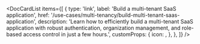 
<DocCardList
  items={[
    {
      type: 'link',
      label: 'Build a multi-tenant SaaS application',
      href: '/use-cases/multi-tenancy/build-multi-tenant-saas-application',
      description:
        'Learn how to efficiently build a multi-tenant SaaS application with robust authentication, organization management, and role-based access control in just a few hours.',
      customProps: {
        icon: <OrganizationIcon />,
      },
    },
  ]}
/>

